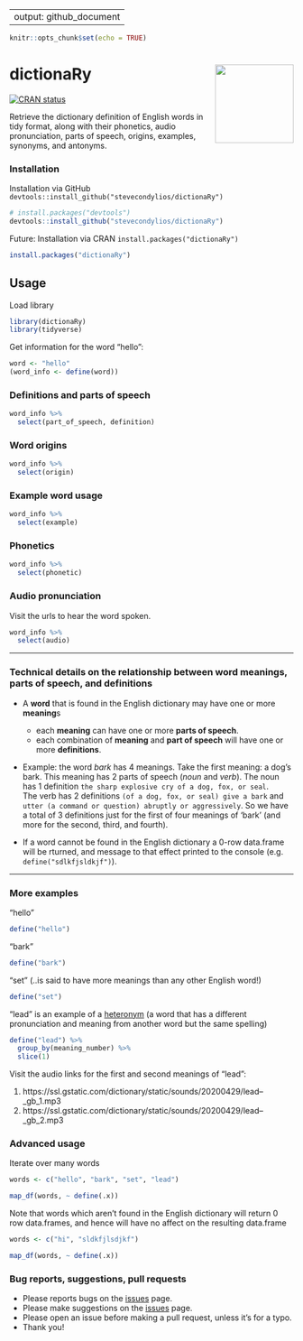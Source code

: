 
---
output: github_document
---
  
```r
knitr::opts_chunk$set(echo = TRUE)
```

# dictionaRy <a href='https://github.com/stevecondylios/dictionaRy'><img src="man/figures/light-logo.png" align="right" height="139" /></a>



<!-- badges: start -->
[![CRAN status](https://www.r-pkg.org/badges/version/dictionaRy)](https://cran.r-project.org/package=dictionaRy)
<!-- badges: end -->

Retrieve the dictionary definition of English words in tidy format, along with 
their phonetics, audio pronunciation, parts of speech, origins, examples, 
synonyms, and antonyms. 






### Installation

Installation via GitHub `devtools::install_github("stevecondylios/dictionaRy")`

```r

# install.packages("devtools")
devtools::install_github("stevecondylios/dictionaRy")

```


Future: Installation via CRAN `install.packages("dictionaRy")`

```r

install.packages("dictionaRy")

``` 


## Usage

Load library

```r

library(dictionaRy)
library(tidyverse)

``` 


Get information for the word "hello":

```r

word <- "hello"
(word_info <- define(word))

```


### Definitions and parts of speech

```r

word_info %>% 
  select(part_of_speech, definition)

```

### Word origins

```r

word_info %>% 
  select(origin)
```


### Example word usage

```r

word_info %>% 
  select(example)

```


### Phonetics

```r

word_info %>% 
  select(phonetic)

```


### Audio pronunciation

Visit the urls to hear the word spoken. 

```r

word_info %>% 
  select(audio)

```

<hr>

### Technical details on the relationship between word meanings, parts of speech, and definitions

- A **word** that is found in the English dictionary may have one or
more **meaning**s
  - each **meaning** can have one or more **parts of speech**. 
  - each combination of **meaning** and **part of speech** will have one or more 
  **definitions**. 

- Example: the word *bark* has 4 meanings. Take the first meaning:
a dog's bark. This meaning has 2 parts of speech (*noun* and *verb*). 
The noun has 1 definition `the sharp explosive cry of a dog, fox, or seal`.  
The verb has 2 definitions `(of a dog, fox, or seal) give a bark` and 
`utter (a command or question) abruptly or aggressively`. So we have a total
of 3 definitions just for the first of four meanings of 'bark' (and more for
the second, third, and fourth). 

- If a word cannot be found in the English dictionary a 0-row data.frame will be
rturned, and message to that effect printed to the console (e.g. 
`define("sdlkfjsldkjf")`).

<hr>

### More examples

"hello"

```r

define("hello")

```


"bark" 

```r

define("bark")

```


"set" (..is said to have more meanings than any other English word!)

```r

define("set")

```


"lead" is an example of a [heteronym](https://en.wikipedia.org/wiki/Heteronym_(linguistics))
(a word that has a different pronunciation and 
meaning from another word but the same spelling)


```r

define("lead") %>% 
  group_by(meaning_number) %>% 
  slice(1)

```

Visit the audio links for the first and second meanings of "lead":

1. https://ssl.gstatic.com/dictionary/static/sounds/20200429/lead--_gb_1.mp3
2. https://ssl.gstatic.com/dictionary/static/sounds/20200429/lead--_gb_2.mp3



### Advanced usage


Iterate over many words


```r

words <- c("hello", "bark", "set", "lead")

map_df(words, ~ define(.x))

```


Note that words which aren't found in the English dictionary will return
0 row data.frames, and hence will have no affect on the resulting data.frame

```r

words <- c("hi", "sldkfjlsdjkf")

map_df(words, ~ define(.x))

```



### Bug reports, suggestions, pull requests

- Please reports bugs on the [issues](https://github.com/stevecondylios/dictionaRy/issues) page. 
- Please make suggestions on the [issues](https://github.com/stevecondylios/dictionaRy/issues) page. 
- Please open an issue before making a pull request, unless it's for a typo. 
- Thank you!








